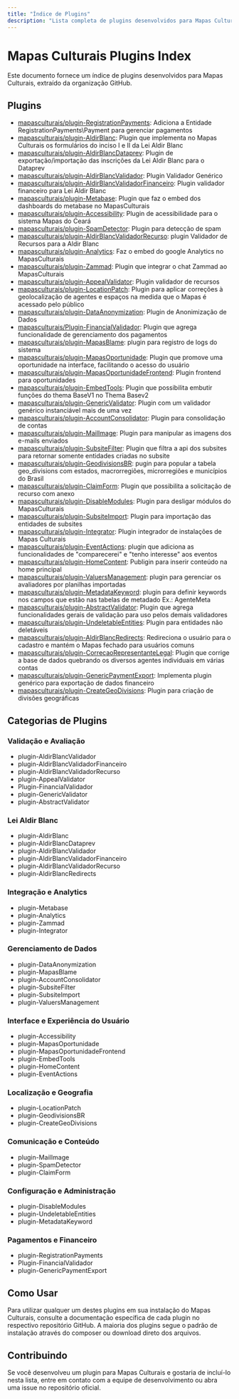 ```yaml
---
title: "Índice de Plugins"
description: "Lista completa de plugins desenvolvidos para Mapas Culturais"
---
```


# Mapas Culturais Plugins Index

Este documento fornece um índice de plugins desenvolvidos para Mapas Culturais, extraído da organização GitHub.

## Plugins

- [mapasculturais/plugin-RegistrationPayments](https://github.com/mapasculturais/plugin-RegistrationPayments): Adiciona a Entidade RegistrationPayments\\Payment para gerenciar pagamentos
- [mapasculturais/plugin-AldirBlanc](https://github.com/mapasculturais/plugin-AldirBlanc): Plugin que implementa no Mapas Culturais os formulários do inciso I e II da Lei Aldir Blanc
- [mapasculturais/plugin-AldirBlancDataprev](https://github.com/mapasculturais/plugin-AldirBlancDataprev): Plugin de exportação/importação das inscrições da Lei Aldir Blanc para o Dataprev
- [mapasculturais/plugin-AldirBlancValidador](https://github.com/mapasculturais/plugin-AldirBlancValidador): Plugin Validador Genérico
- [mapasculturais/plugin-AldirBlancValidadorFinanceiro](https://github.com/mapasculturais/plugin-AldirBlancValidadorFinanceiro): Plugin validador financeiro para Lei Aldir Blanc
- [mapasculturais/plugin-Metabase](https://github.com/mapasculturais/plugin-Metabase): Plugin que faz o embed dos dashboards do metabase no MapasCulturais
- [mapasculturais/plugin-Accessibility](https://github.com/mapasculturais/plugin-Accessibility): Plugin de acessibilidade para o sistema Mapas do Ceará
- [mapasculturais/plugin-SpamDetector](https://github.com/mapasculturais/plugin-SpamDetector): Plugin para detecção de spam
- [mapasculturais/plugin-AldirBlancValidadorRecurso](https://github.com/mapasculturais/plugin-AldirBlancValidadorRecurso): plugin Validador de Recursos para a Aldir Blanc
- [mapasculturais/plugin-Analytics](https://github.com/mapasculturais/plugin-Analytics): Faz o embed do google Analytics no MapasCulturais
- [mapasculturais/plugin-Zammad](https://github.com/mapasculturais/plugin-Zammad): Plugin que integrar o chat Zammad ao MapasCulturais
- [mapasculturais/plugin-AppealValidator](https://github.com/mapasculturais/plugin-AppealValidator): Plugin validador de recursos
- [mapasculturais/plugin-LocationPatch](https://github.com/mapasculturais/plugin-LocationPatch): Plugin para aplicar correções à geolocalização de agentes e espaços na medida que o Mapas é acessado pelo público
- [mapasculturais/plugin-DataAnonymization](https://github.com/mapasculturais/plugin-DataAnonymization): Plugin de Anonimização de Dados
- [mapasculturais/Plugin-FinancialValidador](https://github.com/mapasculturais/Plugin-FinancialValidador): Plugin que agrega funcionalidade de gerenciamento dos pagamentos
- [mapasculturais/plugin-MapasBlame](https://github.com/mapasculturais/plugin-MapasBlame): plugin para registro de logs do sistema
- [mapasculturais/plugin-MapasOportunidade](https://github.com/mapasculturais/plugin-MapasOportunidade): Plugin que promove uma oportunidade na interface, facilitando o acesso do usuário
- [mapasculturais/plugin-MapasOportunidadeFrontend](https://github.com/mapasculturais/plugin-MapasOportunidadeFrontend): Plugin frontend para oportunidades
- [mapasculturais/plugin-EmbedTools](https://github.com/mapasculturais/plugin-EmbedTools): Plugin que possibilita embutir funções do thema BaseV1 no Thema Basev2
- [mapasculturais/plugin-GenericValidator](https://github.com/mapasculturais/plugin-GenericValidator): Plugin com um validador genérico instanciável mais de uma vez
- [mapasculturais/plugin-AccountConsolidator](https://github.com/mapasculturais/plugin-AccountConsolidator): Plugin para consolidação de contas
- [mapasculturais/plugin-MailImage](https://github.com/mapasculturais/plugin-MailImage): Plugin para manipular as imagens dos e-mails enviados
- [mapasculturais/plugin-SubsiteFilter](https://github.com/mapasculturais/plugin-SubsiteFilter): Plugin que filtra a api dos subsites para retornar somente entidades criadas no subsite
- [mapasculturais/plugin-GeodivisionsBR](https://github.com/mapasculturais/plugin-GeodivisionsBR): pugin para popular a tabela geo_divisions com estados, macrorregiões, microrregiões e municípios do Brasil
- [mapasculturais/plugin-ClaimForm](https://github.com/mapasculturais/plugin-ClaimForm): Plugin que possibilita a solicitação de recurso com anexo
- [mapasculturais/plugin-DisableModules](https://github.com/mapasculturais/plugin-DisableModules): Plugin para desligar módulos do MapasCulturais
- [mapasculturais/plugin-SubsiteImport](https://github.com/mapasculturais/plugin-SubsiteImport): Plugin para importação das entidades de subsites
- [mapasculturais/plugin-Integrator](https://github.com/mapasculturais/plugin-Integrator): Plugin integrador de instalações de Mapas Culturais
- [mapasculturais/plugin-EventActions](https://github.com/mapasculturais/plugin-EventActions): plugin que adiciona as funcionalidades de "comparecerei" e "tenho interesse" aos eventos
- [mapasculturais/plugin-HomeContent](https://github.com/mapasculturais/plugin-HomeContent): Publigin para inserir conteúdo na home principal
- [mapasculturais/plugin-ValuersManagement](https://github.com/mapasculturais/plugin-ValuersManagement): plugin para gerenciar os avaliadores por planilhas importadas
- [mapasculturais/plugin-MetadataKeyword](https://github.com/mapasculturais/plugin-MetadataKeyword): plugin para definir keywords nos campos que estão nas tabelas de metadado Ex.: AgenteMeta
- [mapasculturais/plugin-AbstractValidator](https://github.com/mapasculturais/plugin-AbstractValidator): Plugin que agrega funcionalidades gerais de validação para uso pelos demais validadores
- [mapasculturais/plugin-UndeletableEntities](https://github.com/mapasculturais/plugin-UndeletableEntities): Plugin para entidades não deletáveis
- [mapasculturais/plugin-AldirBlancRedirects](https://github.com/mapasculturais/plugin-AldirBlancRedirects): Redireciona o usuário para o cadastro e mantém o Mapas fechado para usuários comuns
- [mapasculturais/plugin-CorrecaoRepresentanteLegal](https://github.com/mapasculturais/plugin-CorrecaoRepresentanteLegal): Plugin que corrige a base de dados quebrando os diversos agentes individuais em várias contas
- [mapasculturais/plugin-GenericPaymentExport](https://github.com/mapasculturais/plugin-GenericPaymentExport): Implementa plugin genérico para exportação de dados financeiro
- [mapasculturais/plugin-CreateGeoDivisions](https://github.com/mapasculturais/plugin-CreateGeoDivisions): Plugin para criação de divisões geográficas

## Categorias de Plugins

### Validação e Avaliação
- plugin-AldirBlancValidador
- plugin-AldirBlancValidadorFinanceiro
- plugin-AldirBlancValidadorRecurso
- plugin-AppealValidator
- Plugin-FinancialValidador
- plugin-GenericValidator
- plugin-AbstractValidator

### Lei Aldir Blanc
- plugin-AldirBlanc
- plugin-AldirBlancDataprev
- plugin-AldirBlancValidador
- plugin-AldirBlancValidadorFinanceiro
- plugin-AldirBlancValidadorRecurso
- plugin-AldirBlancRedirects

### Integração e Analytics
- plugin-Metabase
- plugin-Analytics
- plugin-Zammad
- plugin-Integrator

### Gerenciamento de Dados
- plugin-DataAnonymization
- plugin-MapasBlame
- plugin-AccountConsolidator
- plugin-SubsiteFilter
- plugin-SubsiteImport
- plugin-ValuersManagement

### Interface e Experiência do Usuário
- plugin-Accessibility
- plugin-MapasOportunidade
- plugin-MapasOportunidadeFrontend
- plugin-EmbedTools
- plugin-HomeContent
- plugin-EventActions

### Localização e Geografia
- plugin-LocationPatch
- plugin-GeodivisionsBR
- plugin-CreateGeoDivisions

### Comunicação e Conteúdo
- plugin-MailImage
- plugin-SpamDetector
- plugin-ClaimForm

### Configuração e Administração
- plugin-DisableModules
- plugin-UndeletableEntities
- plugin-MetadataKeyword

### Pagamentos e Financeiro
- plugin-RegistrationPayments
- Plugin-FinancialValidador
- plugin-GenericPaymentExport

## Como Usar

Para utilizar qualquer um destes plugins em sua instalação do Mapas Culturais, consulte a documentação específica de cada plugin no respectivo repositório GitHub. A maioria dos plugins segue o padrão de instalação através do composer ou download direto dos arquivos.

## Contribuindo

Se você desenvolveu um plugin para Mapas Culturais e gostaria de incluí-lo nesta lista, entre em contato com a equipe de desenvolvimento ou abra uma issue no repositório oficial.
